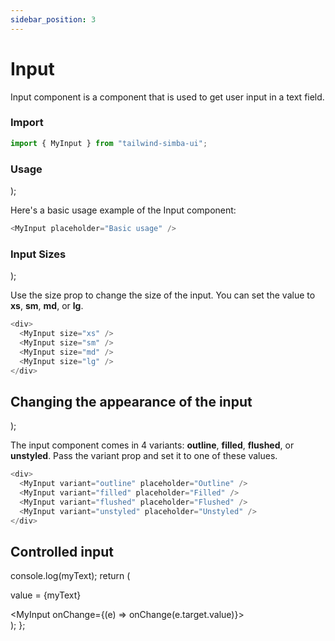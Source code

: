 ```yaml
---
sidebar_position: 3
---
```



# Input

Input component is a component that is used to get user input in a text field.

### Import

```js
import { MyInput } from "tailwind-simba-ui";
```

### Usage

  <div className="border-2 rounded-xl mb-4">
    <div className="m-2">
      <MyInput placeholder="Basic usage" />
    </div>
  </div>
);

Here's a basic usage example of the Input component:

<BasicUsage></BasicUsage>

```js
<MyInput placeholder="Basic usage" />
```

### Input Sizes

  <div className="flex flex-col border-2 rounded-xl mb-4">
    <div className="m-2">
      <MyInput size="xs" placeholder="extra small size"></MyInput>
    </div>
    <div className="m-2">
      <MyInput size="sm" placeholder="small size"></MyInput>
    </div>
    <div className="m-2">
      <MyInput size="md" placeholder="medium size"></MyInput>
    </div>
    <div className="m-2">
      <MyInput size="lg" placeholder="large size"></MyInput>
    </div>
  </div>
);

Use the size prop to change the size of the input. You can set the value to **xs**, **sm**, **md**, or **lg**.

<InputSizes></InputSizes>

```js
<div>
  <MyInput size="xs" />
  <MyInput size="sm" />
  <MyInput size="md" />
  <MyInput size="lg" />
</div>
```

## Changing the appearance of the input

  <div className="flex flex-col border-2 rounded-xl mb-4">
    <div className="m-2">
      <MyInput variant="outline" placeholder="Outline" />
    </div>
    <div className="m-2">
      <MyInput variant="filled" placeholder="Filled" />
    </div>
    <div className="m-2">
      <MyInput variant="flushed" placeholder="Flushed" />
    </div>
    <div className="m-2">
      <MyInput variant="unstyled" placeholder="Unstyled" />
    </div>
  </div>
);

The input component comes in 4 variants: **outline**, **filled**, **flushed**, or **unstyled**. Pass the variant prop and set it to one of these values.

<InputVariants></InputVariants>

```js
<div>
  <MyInput variant="outline" placeholder="Outline" />
  <MyInput variant="filled" placeholder="Filled" />
  <MyInput variant="flushed" placeholder="Flushed" />
  <MyInput variant="unstyled" placeholder="Unstyled" />
</div>
```

## Controlled input

  console.log(myText);
  return (
    <div className="flex flex-col border-2 rounded-xl mb-4">
      <div className="m-2">
        <span className="bg-red-200 text-white"></span>
        <p>value = {myText}</p>
        <MyInput onChange={(e) => onChange(e.target.value)}></MyInput>
      </div>
    </div>
  );
};

<ControlledInput></ControlledInput>
